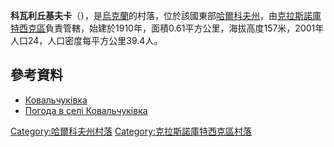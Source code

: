 {{coord|49|58|2|N|35|9|42|E|scale:100000_region:UA|display=title}}

'''科瓦利丘基夫卡'''（{{lang-uk|Ковальчуківка}}），是[[烏克蘭|烏克蘭]]的村落，位於該國東部[[哈爾科夫州|哈爾科夫州]]，由[[克拉斯諾庫特西克區|克拉斯諾庫特西克區]]負責管轄，始建於1910年，面積0.61平方公里，海拔高度157米，2001年人口24，人口密度每平方公里39.4人。

==參考資料==
* [http://w1.c1.rada.gov.ua/pls/z7502/A005?rdat1=09.01.2009&rf7571=33503 Ковальчуківка]
* [http://weather.in.ua/ua/har'kovskaja/10878 Погода в селі Ковальчуківка] {{Wayback|url=http://weather.in.ua/ua/har%27kovskaja/10878 |date=20160323025419 }}

{{DEFAULTSORT:Ковальчуківка}}
[[Category:哈爾科夫州村落|Category:哈爾科夫州村落]]
[[Category:克拉斯諾庫特西克區村落|Category:克拉斯諾庫特西克區村落]]


{{Kharkiv-geo-stub}}